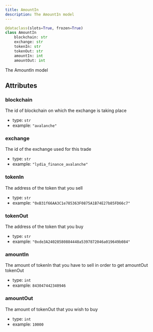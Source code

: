 ```yaml
---
title: AmountIn
description: The AmountIn model
---
```



```py
@dataclass(slots=True, frozen=True)
class AmountIn
    blockchain: str
    exchange: str
    tokenIn: str
    tokenOut: str
    amountIn: int
    amountOut: int
```

The AmountIn model
## Attributes

### blockchain

The id of blockchain on which the exchange is taking place
- type: `str`
- example: ` "avalanche"
    `

### exchange

The id of the exchange used for this trade
- type: `str`
- example: ` "lydia_finance_avalanche"
    `

### tokenIn

The address of the token that you sell
- type: `str`
- example: ` "0xB31f66AA3C1e785363F0875A1B74E27b85FD66c7"
    `

### tokenOut

The address of the token that you buy
- type: `str`
- example: ` "0xde3A24028580884448a5397872046a019649b084"
    `

### amountIn

The amount of tokenIn that you have to sell in order to get amountOut tokenOut
- type: `int`
- example: ` 843047442340946
    `

### amountOut

The amount of tokenOut that you wish to buy
- type: `int`
- example: ` 10000
    `

